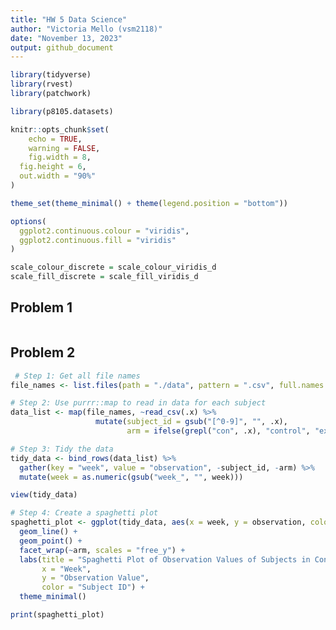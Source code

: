 ```yaml
---
title: "HW 5 Data Science"
author: "Victoria Mello (vsm2118)"
date: "November 13, 2023"
output: github_document
---
```


```r
library(tidyverse)
library(rvest)
library(patchwork)

library(p8105.datasets)

knitr::opts_chunk$set(
	echo = TRUE,
	warning = FALSE,
	fig.width = 8, 
  fig.height = 6,
  out.width = "90%"
)

theme_set(theme_minimal() + theme(legend.position = "bottom"))

options(
  ggplot2.continuous.colour = "viridis",
  ggplot2.continuous.fill = "viridis"
)

scale_colour_discrete = scale_colour_viridis_d
scale_fill_discrete = scale_fill_viridis_d
```

## Problem 1

```r

```


## Problem 2
```r
 # Step 1: Get all file names
file_names <- list.files(path = "./data", pattern = ".csv", full.names = TRUE)

# Step 2: Use purrr::map to read in data for each subject
data_list <- map(file_names, ~read_csv(.x) %>%
                   mutate(subject_id = gsub("[^0-9]", "", .x),
                          arm = ifelse(grepl("con", .x), "control", "experimental")))

# Step 3: Tidy the data
tidy_data <- bind_rows(data_list) %>%
  gather(key = "week", value = "observation", -subject_id, -arm) %>%
  mutate(week = as.numeric(gsub("week_", "", week)))

view(tidy_data)

# Step 4: Create a spaghetti plot
spaghetti_plot <- ggplot(tidy_data, aes(x = week, y = observation, color = factor(subject_id), group = interaction(subject_id, arm))) +
  geom_line() +
  geom_point() +
  facet_wrap(~arm, scales = "free_y") + 
  labs(title = "Spaghetti Plot of Observation Values of Subjects in Control vs Experimental Study Arms Over 8 Weeks",
       x = "Week",
       y = "Observation Value",
       color = "Subject ID") +
  theme_minimal()

print(spaghetti_plot)
```

